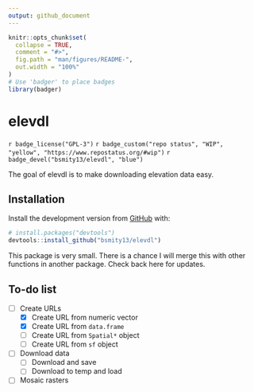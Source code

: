 ```yaml
---
output: github_document
---
```


<!-- README.md is generated from README.Rmd. Please edit that file -->

```r
knitr::opts_chunk$set(
  collapse = TRUE,
  comment = "#>",
  fig.path = "man/figures/README-",
  out.width = "100%"
)
# Use 'badger' to place badges
library(badger)
```

# elevdl

<!-- badges: start -->
`r badge_license("GPL-3")`
`r badge_custom("repo status", "WIP", "yellow", "https://www.repostatus.org/#wip")`
`r badge_devel("bsmity13/elevdl", "blue")`
<!-- badges: end -->

The goal of elevdl is to make downloading elevation data easy.

## Installation

Install the development version from [GitHub](https://github.com/bsmity13/elevdl) with:

``` r
# install.packages("devtools")
devtools::install_github("bsmity13/elevdl")
```
This package is very small. There is a chance I will merge this with other functions in another package. Check back here for updates.

## To-do list

  - [ ] Create URLs
    - [x] Create URL from numeric vector
    - [x] Create URL from `data.frame`
    - [ ] Create URL from `Spatial*` object
    - [ ] Create URL from `sf` object
  - [ ] Download data
    - [ ] Download and save
    - [ ] Download to temp and load
  - [ ] Mosaic rasters
  

